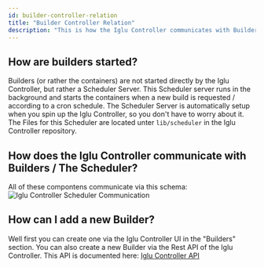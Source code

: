 ```yaml
---
id: builder-controller-relation
title: "Builder Controller Relation"
description: "This is how the Iglu Controller communicates with Builders."
---
```


## How are builders started?
Builders (or rather the containers) are not started directly by the Iglu Controller, but rather a Scheduler Server. This Scheduler server runs in the background and starts the containers when a new build is requested / according to a cron schedule.
The Scheduler Server is automatically setup when you spin up the Iglu Controller, so you don't have to worry about it.
The Files for this Scheduler are located unter `lib/scheduler` in the Iglu Controller repository.
## How does the Iglu Controller communicate with Builders / The Scheduler?
All of these compontens communicate via this schema:
![Iglu Controller Scheduler Communication](/img/docs/Controller/Builder/iglu-controller_scheduler_builder_relation.png)
## How can I add a new Builder?
Well first you can create one via the Iglu Controller UI in the "Builders" section.
You can also create a new Builder via the Rest API of the Iglu Controller. This API is documented here: [Iglu Controller API](/docs/API/Iglu%20Controller/create-a-new-builder)
